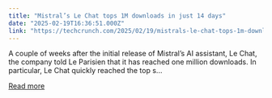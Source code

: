 ```yaml
---
title: "Mistral’s Le Chat tops 1M downloads in just 14 days"
date: "2025-02-19T16:36:51.000Z"
link: "https://techcrunch.com/2025/02/19/mistrals-le-chat-tops-1m-downloads-in-just-14-days/"
---
```


A couple of weeks after the initial release of Mistral’s AI assistant, Le Chat, the company told Le Parisien that it has reached one million downloads. In particular, Le Chat quickly reached the top s...

[Read more](https://techcrunch.com/2025/02/19/mistrals-le-chat-tops-1m-downloads-in-just-14-days/)
